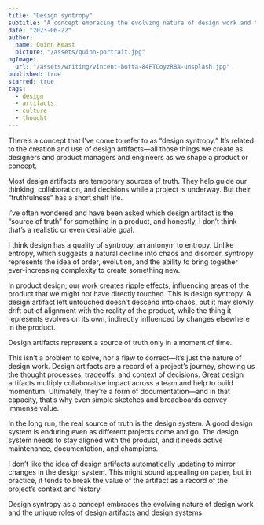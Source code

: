 ```yaml
---
title: "Design syntropy"
subtitle: "A concept embracing the evolving nature of design work and the unique roles of design artifacts and design systems"
date: "2023-06-22"
author:
  name: Quinn Keast
  picture: "/assets/quinn-portrait.jpg"
ogImage:
  url: "/assets/writing/vincent-botta-84PTCoyzRBA-unsplash.jpg"
published: true
starred: true
tags:
  - design
  - artifacts
  - culture
  - thought
---
```


There’s a concept that I’ve come to refer to as “design syntropy.” It’s related to the creation and use of design artifacts—all those things we create as designers and product managers and engineers as we shape a product or concept.

Most design artifacts are temporary sources of truth. They help guide our thinking, collaboration, and decisions while a project is underway. But their “truthfulness” has a short shelf life.

I’ve often wondered and have been asked which design artifact is the “source of truth” for something in a product, and honestly, I don’t think that’s a realistic or even desirable goal.

I think design has a quality of syntropy, an antonym to entropy. Unlike entropy, which suggests a natural decline into chaos and disorder, syntropy represents the idea of order, evolution, and the ability to bring together ever-increasing complexity to create something new.

In product design, our work creates ripple effects, influencing areas of the product that we might not have directly touched. This is design syntropy. A design artifact left untouched doesn’t descend into chaos, but it may slowly drift out of alignment with the reality of the product, while the thing it represents evolves on its own, indirectly influenced by changes elsewhere in the product.

Design artifacts represent a source of truth only in a moment of time.

This isn’t a problem to solve, nor a flaw to correct—it’s just the nature of design work. Design artifacts are a record of a project’s journey, showing us the thought processes, tradeoffs, and context of decisions. Great design artifacts multiply collaborative impact across a team and help to build momentum. Ultimately, they’re a form of documentation—and in that capacity, that’s why even simple sketches and breadboards convey immense value.

In the long run, the real source of truth is the design system. A good design system is enduring even as different projects come and go. The design system needs to stay aligned with the product, and it needs active maintenance, documentation, and champions.

I don’t like the idea of design artifacts automatically updating to mirror changes in the design system. This might sound appealing on paper, but in practice, it tends to break the value of the artifact as a record of the project’s context and history.

Design syntropy as a concept embraces the evolving nature of design work and the unique roles of design artifacts and design systems.
